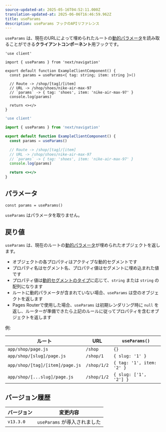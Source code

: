 ```yaml
---
source-updated-at: 2025-05-16T04:52:11.000Z
translation-updated-at: 2025-06-06T16:46:59.962Z
title: useParams
description: useParams フックのAPIリファレンス
---
```


`useParams` は、現在のURLによって埋められたルートの[動的パラメータ](/docs/app/building-your-application/routing/dynamic-routes)を読み取ることができる**クライアントコンポーネント**用フックです。

```tsx filename="app/example-client-component.tsx" switcher
'use client'

import { useParams } from 'next/navigation'

export default function ExampleClientComponent() {
  const params = useParams<{ tag: string; item: string }>()

  // Route -> /shop/[tag]/[item]
  // URL -> /shop/shoes/nike-air-max-97
  // `params` -> { tag: 'shoes', item: 'nike-air-max-97' }
  console.log(params)

  return <></>
}
```

```jsx filename="app/example-client-component.js" switcher
'use client'

import { useParams } from 'next/navigation'

export default function ExampleClientComponent() {
  const params = useParams()

  // Route -> /shop/[tag]/[item]
  // URL -> /shop/shoes/nike-air-max-97
  // `params` -> { tag: 'shoes', item: 'nike-air-max-97' }
  console.log(params)

  return <></>
}
```

## パラメータ

```tsx
const params = useParams()
```

`useParams` はパラメータを取りません。

## 戻り値

`useParams` は、現在のルートの[動的パラメータ](/docs/app/building-your-application/routing/dynamic-routes)が埋められたオブジェクトを返します。

- オブジェクトの各プロパティはアクティブな動的セグメントです
- プロパティ名はセグメント名、プロパティ値はセグメントに埋め込まれた値です
- プロパティ値は[動的セグメントのタイプ](/docs/app/building-your-application/routing/dynamic-routes)に応じて、`string` または `string` の配列になります
- ルートに動的パラメータが含まれていない場合、`useParams` は空のオブジェクトを返します
- Pages Routerで使用した場合、`useParams` は初期レンダリング時に `null` を返し、ルーターが準備できたら上記のルールに従ってプロパティを含むオブジェクトを返します

例:

| ルート                           | URL         | `useParams()`             |
| ------------------------------- | ----------- | ------------------------- |
| `app/shop/page.js`              | `/shop`     | `{}`                      |
| `app/shop/[slug]/page.js`       | `/shop/1`   | `{ slug: '1' }`           |
| `app/shop/[tag]/[item]/page.js` | `/shop/1/2` | `{ tag: '1', item: '2' }` |
| `app/shop/[...slug]/page.js`    | `/shop/1/2` | `{ slug: ['1', '2'] }`    |

## バージョン履歴

| バージョン   | 変更内容                 |
| --------- | ----------------------- |
| `v13.3.0` | `useParams` が導入されました |
